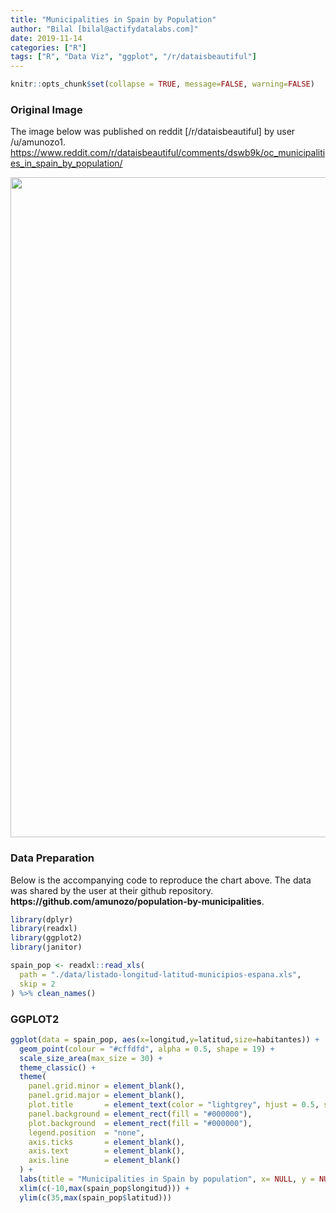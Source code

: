 ```yaml
---
title: "Municipalities in Spain by Population"
author: "Bilal [bilal@actifydatalabs.com]"
date: 2019-11-14
categories: ["R"]
tags: ["R", "Data Viz", "ggplot", "/r/dataisbeautiful"]
---
```


```r
knitr::opts_chunk$set(collapse = TRUE, message=FALSE, warning=FALSE)
```

### Original Image


The image below was published on reddit [/r/dataisbeautiful] by user /u/amunozo1. <https://www.reddit.com/r/dataisbeautiful/comments/dswb9k/oc_municipalities_in_spain_by_population/> 

<p><img src="/dataviz-r/post/2019-11-14_spain_municipality_population_files/images/spain_municipality_population.png" width="1056" /></p>

### Data Preparation

Below is the accompanying code to reproduce the chart above. The data was shared by the user at their github repository. **https://github.com/amunozo/population-by-municipalities**.

```r
library(dplyr)
library(readxl)
library(ggplot2)
library(janitor)

spain_pop <- readxl::read_xls(
  path = "./data/listado-longitud-latitud-municipios-espana.xls",
  skip = 2
) %>% clean_names()
```

### GGPLOT2


```r
ggplot(data = spain_pop, aes(x=longitud,y=latitud,size=habitantes)) +
  geom_point(colour = "#cffdfd", alpha = 0.5, shape = 19) +
  scale_size_area(max_size = 30) +
  theme_classic() + 
  theme(
    panel.grid.minor = element_blank(),
    panel.grid.major = element_blank(),
    plot.title       = element_text(color = "lightgrey", hjust = 0.5, size = 20),
    panel.background = element_rect(fill = "#000000"),
    plot.background  = element_rect(fill = "#000000"),
    legend.position  = "none",
    axis.ticks       = element_blank(),
    axis.text        = element_blank(),
    axis.line        = element_blank()
  ) + 
  labs(title = "Municipalities in Spain by population", x= NULL, y = NULL) +
  xlim(c(-10,max(spain_pop$longitud))) + 
  ylim(c(35,max(spain_pop$latitud)))
```
